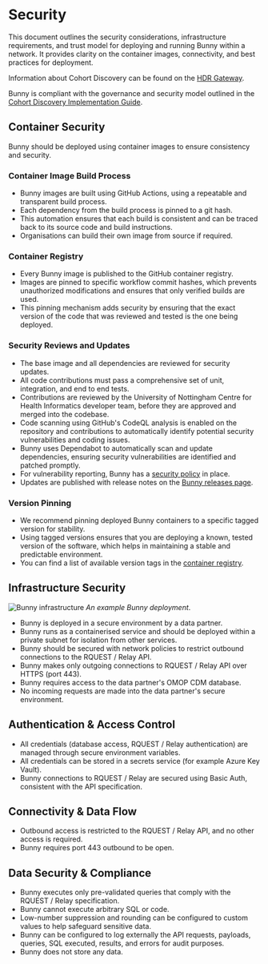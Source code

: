 
# Security

This document outlines the security considerations, infrastructure requirements, and trust model for deploying and running Bunny within a network. 
It provides clarity on the container images, connectivity, and best practices for deployment.

Information about Cohort Discovery can be found on the [HDR Gateway](https://healthdatagateway.org/en/about/cohort-discovery).

Bunny is compliant with the governance and security model outlined in the [Cohort Discovery Implementation Guide](https://healthdatagateway.org/en/data-custodian/support/cohort-discovery). 

## Container Security

Bunny should be deployed using container images to ensure consistency and security. 

### Container Image Build Process
- Bunny images are built using GitHub Actions, using a repeatable and transparent build process. 
- Each dependency from the build process is pinned to a git hash.
- This automation ensures that each build is consistent and can be traced back to its source code and build instructions.
- Organisations can build their own image from source if required.

### Container Registry
- Every Bunny image is published to the GitHub container registry. 
- Images are pinned to specific workflow commit hashes, which prevents unauthorized modifications and ensures that only verified builds are used. 
- This pinning mechanism adds security by ensuring that the exact version of the code that was reviewed and tested is the one being deployed.

### Security Reviews and Updates
- The base image and all dependencies are reviewed for security updates.
- All code contributions must pass a comprehensive set of unit, integration, and end to end tests. 
- Contributions are reviewed by the University of Nottingham Centre for Health Informatics developer team, before they are approved and merged into the codebase.
- Code scanning using GitHub's CodeQL analysis is enabled on the repository and contributions to automatically identify potential security vulnerabilities and coding issues.
- Bunny uses Dependabot to automatically scan and update dependencies, ensuring security vulnerabilities are identified and patched promptly.
- For vulnerability reporting, Bunny has a [security policy](https://github.com/Health-Informatics-UoN/hutch-bunny/security) in place.
- Updates are published with release notes on the [Bunny releases page](https://github.com/Health-Informatics-UoN/hutch-bunny/releases). 

### Version Pinning
- We recommend pinning deployed Bunny containers to a specific tagged version for stability. 
- Using tagged versions ensures that you are deploying a known, tested version of the software, which helps in maintaining a stable and predictable environment. 
- You can find a list of available version tags in the [container registry](https://github.com/Health-Informatics-UoN/hutch-bunny/pkgs/container/hutch%2Fbunny).

## Infrastructure Security

![Bunny infrastructure](/images/infrastructure.png)
_An example Bunny deployment_.

- Bunny is deployed in a secure environment by a data partner. 
- Bunny runs as a containerised service and should be deployed within a private subnet for isolation from other services.
- Bunny should be secured with network policies to restrict outbound connections to the RQUEST / Relay API.
- Bunny makes only outgoing connections to RQUEST / Relay API over HTTPS (port 443).
- Bunny requires access to the data partner's OMOP CDM database.
- No incoming requests are made into the data partner's secure environment.

## Authentication & Access Control
- All credentials (database access, RQUEST / Relay authentication) are managed through secure environment variables.
- All credentials can be stored in a secrets service (for example Azure Key Vault).
- Bunny connections to RQUEST / Relay are secured using Basic Auth, consistent with the API specification.

## Connectivity & Data Flow
- Outbound access is restricted to the RQUEST / Relay API, and no other access is required.
- Bunny requires port 443 outbound to be open. 

## Data Security & Compliance
- Bunny executes only pre-validated queries that comply with the RQUEST / Relay specification.
- Bunny cannot execute arbitrary SQL or code.
- Low-number suppression and rounding can be configured to custom values to help safeguard sensitive data.
- Bunny can be configured to log externally the API requests, payloads, queries, SQL executed, results, and errors for audit purposes.
- Bunny does not store any data.
